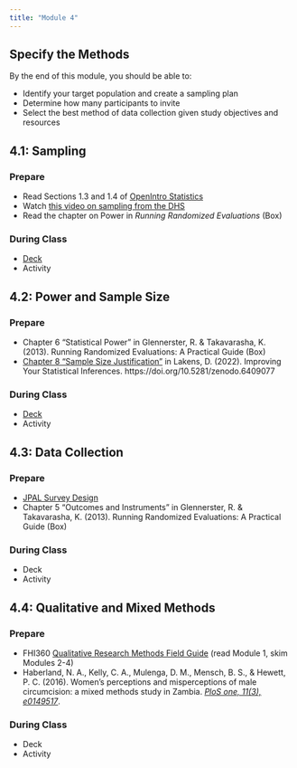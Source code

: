 ```yaml
---
title: "Module 4"
---
```


## Specify the Methods

By the end of this module, you should be able to:

* Identify your target population and create a sampling plan
* Determine how many participants to invite
* Select the best method of data collection given study objectives and resources

## 4.1: Sampling

### Prepare

* Read Sections 1.3 and 1.4 of [OpenIntro Statistics](https://www.openintro.org/redirect.php?go=os4_tablet&referrer=/stat/os4.php){target="_blank"}
* Watch [this video on sampling from the DHS](https://youtu.be/DD5npelwh80){target="_blank"}
* Read the chapter on Power in *Running Randomized Evaluations* (Box)

### During Class

* [Deck](https://drive.google.com/file/d/1m1gS02bcE70CIU7O18-lpPo2eAZH-4jJ/view?usp=share_link)
* Activity

## 4.2: Power and Sample Size

### Prepare

* Chapter 6 "Statistical Power" in Glennerster, R. & Takavarasha, K. (2013). Running Randomized Evaluations: A Practical Guide (Box)
* [Chapter 8 "Sample Size Justification"](https://lakens.github.io/statistical_inferences/power.html) in Lakens, D. (2022). Improving Your Statistical Inferences. https://doi.org/10.5281/zenodo.6409077

### During Class

* [Deck](https://drive.google.com/file/d/1m1gS02bcE70CIU7O18-lpPo2eAZH-4jJ/view?usp=share_link)
* Activity

## 4.3: Data Collection

### Prepare

* [JPAL Survey Design](https://www.povertyactionlab.org/resource/survey-design)
* Chapter 5 "Outcomes and Instruments" in Glennerster, R. & Takavarasha, K. (2013). Running Randomized Evaluations: A Practical Guide (Box)

### During Class

* Deck
* Activity

## 4.4: Qualitative and Mixed Methods

### Prepare

* FHI360 [Qualitative Research Methods Field Guide](https://www.fhi360.org/resource/qualitative-research-methods-data-collectors-field-guide) (read Module 1, skim Modules 2-4)
* Haberland, N. A., Kelly, C. A., Mulenga, D. M., Mensch, B. S., & Hewett, P. C. (2016). Women’s perceptions and misperceptions of male circumcision: a mixed methods study in Zambia. [*PloS one, 11(3), e0149517*](https://journals.plos.org/plosone/article?id=10.1371/journal.pone.0149517).

### During Class

* Deck
* Activity
